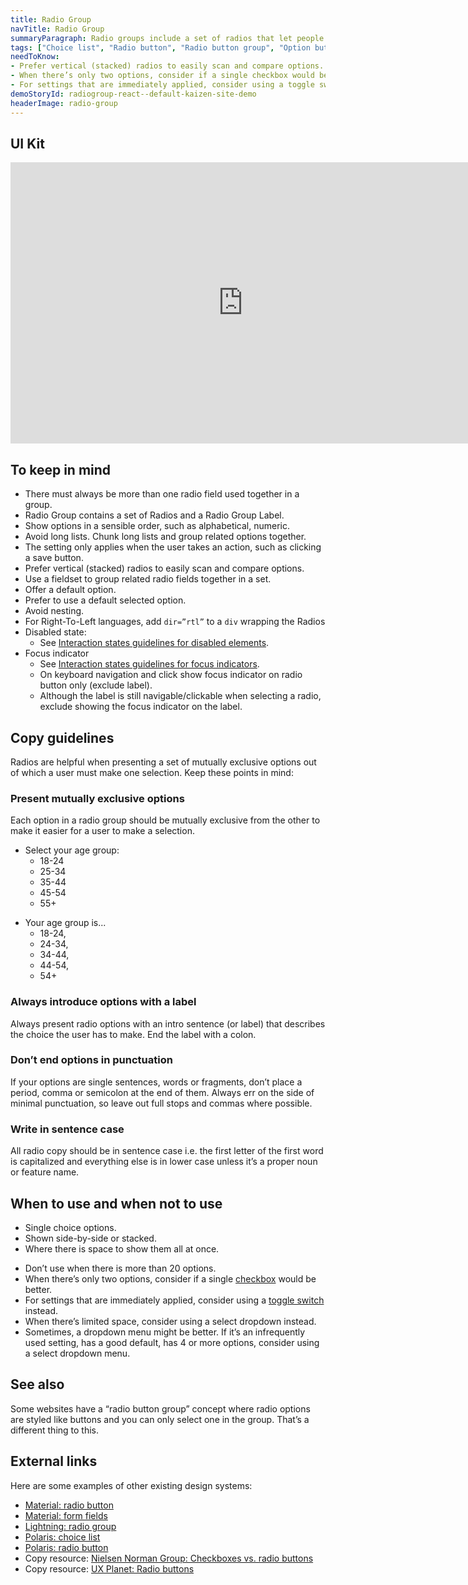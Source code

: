 ```yaml
---
title: Radio Group
navTitle: Radio Group
summaryParagraph: Radio groups include a set of radios that let people select exactly one option in a set.
tags: ["Choice list", "Radio button", "Radio button group", "Option button", "Choice", "Selection"]
needToKnow:
- Prefer vertical (stacked) radios to easily scan and compare options.
- When there’s only two options, consider if a single checkbox would be better.
- For settings that are immediately applied, consider using a toggle switch instead.
demoStoryId: radiogroup-react--default-kaizen-site-demo
headerImage: radio-group
---
```




## UI Kit

<iframe style="border: none;" width="744" height="450" src="https://www.figma.com/embed?embed_host=share&url=https%3A%2F%2Fwww.figma.com%2Ffile%2FeZKEE5kXbEMY3lx84oz8iN%2F%25E2%259D%25A4%25EF%25B8%258F-UI-Kit-Heart%3Fnode-id%3D4496%253A481" allowfullscreen></iframe>

## To keep in mind

*   There must always be more than one radio field used together in a group.
*   Radio Group contains a set of Radios and a Radio Group Label.
*   Show options in a sensible order, such as alphabetical, numeric.
*   Avoid long lists. Chunk long lists and group related options together.
*   The setting only applies when the user takes an action, such as clicking a save button.
*   Prefer vertical (stacked) radios to easily scan and compare options.
*   Use a fieldset to group related radio fields together in a set.
*   Offer a default option.
*   Prefer to use a default selected option.
*   Avoid nesting.
*   For Right-To-Left languages, add `dir=”rtl”` to a `div` wrapping the Radios
*   Disabled state:
    *   See [Interaction states guidelines for disabled elements](/guidelines/interaction-states#disabled-state).
*   Focus indicator
    *   See [Interaction states guidelines for focus indicators](/guidelines/interaction-states#focus-indicator).
    *   On keyboard navigation and click show focus indicator on radio button only (exclude label).
    *   Although the label is still navigable/clickable when selecting a radio, exclude showing the focus indicator on the label.


## Copy guidelines

Radios are helpful when presenting a set of mutually exclusive options out of which a user must make one selection. Keep these points in mind:

### Present mutually exclusive options

Each option in a radio group should be mutually exclusive from the other to make it easier for a user to make a selection.

<DoAndDontContainer>
<Do>

- Select your age group:
    - 18-24
    - 25-34
    - 35-44
    - 45-54
    - 55+

</Do>

<Dont>

- Your age group is...
    - 18-24,
    - 24-34,
    - 34-44,
    - 44-54,
    - 54+

</Dont>
</DoAndDontContainer>

### Always introduce options with a label
Always present radio options with an intro sentence (or label) that describes the choice the user has to make. End the label with a colon.

### Don’t end options in punctuation
If your options are single sentences, words or fragments, don’t place a period, comma or semicolon at the end of them. Always err on the side of minimal punctuation, so leave out full stops and commas where possible.

### Write in sentence case
All radio copy should be in sentence case i.e. the first letter of the first word is capitalized and everything else is in lower case unless it’s a proper noun or feature name.

## When to use and when not to use

<WhenToUseAndWhenNotToUse>
<WhenToUse>

*   Single choice options.
*   Shown side-by-side or stacked.
*   Where there is space to show them all at once.

</WhenToUse>
<WhenNotToUse>

*   Don’t use when there is more than 20 options.
*   When there’s only two options, consider if a single [checkbox](/components/checkbox-field) would be better.
*   For settings that are immediately applied, consider using a [toggle switch](/components/toggle-switch-field) instead.
*   When there’s limited space, consider using a select dropdown instead.
*   Sometimes, a dropdown menu might be better. If it’s an infrequently used setting, has a good default, has 4 or more options, consider using a select dropdown menu.

</WhenNotToUse>
</WhenToUseAndWhenNotToUse>

## See also

Some websites have a “radio button group” concept where radio options are styled like buttons and you can only select one in the group. That’s a different thing to this.

## External links

Here are some examples of other existing design systems:

- [Material: radio button](https://material.io/develop/web/components/input-controls/radio-buttons/)
- [Material: form fields](https://material.io/develop/web/components/input-controls/form-fields/)
- [Lightning: radio group](https://www.lightningdesignsystem.com/components/radio-group/)
- [Polaris: choice list](https://polaris.shopify.com/components/forms/choice-list)
- [Polaris: radio button](https://polaris.shopify.com/components/forms/radio-button)
- Copy resource: [Nielsen Norman Group: Checkboxes vs. radio buttons](https://www.nngroup.com/articles/checkboxes-vs-radio-buttons/)
- Copy resource: [UX Planet: Radio buttons](https://uxplanet.org/radio-buttons-ux-design-588e5c0a50dc)
